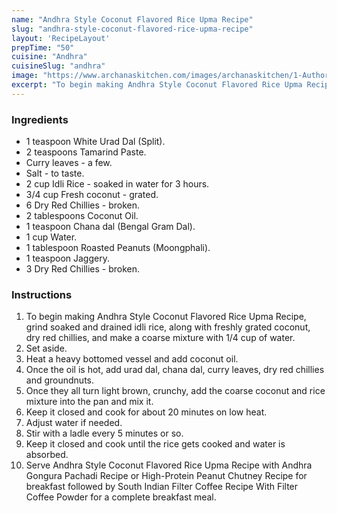 ---
name: "Andhra Style Coconut Flavored Rice Upma Recipe"
slug: "andhra-style-coconut-flavored-rice-upma-recipe"
layout: 'RecipeLayout'
prepTime: "50"
cuisine: "Andhra"
cuisineSlug: "andhra"
image: "https://www.archanaskitchen.com/images/archanaskitchen/1-Author/smdeepikaa-yahoo.co.in/Coconut_flavored_Rice_Upma_recipe_edited.jpg"
excerpt: "To begin making Andhra Style Coconut Flavored Rice Upma Recipe, grind soaked and drained idli rice, along with freshly grated coconut, dry red chillies, and make a coarse mixture with 14 cup of water"
---

### Ingredients

- 1 teaspoon White Urad Dal (Split).
- 2 teaspoons Tamarind Paste.
- Curry leaves - a few.
- Salt - to taste.
- 2 cup Idli Rice - soaked in water for 3 hours.
- 3/4 cup Fresh coconut - grated.
- 6 Dry Red Chillies - broken.
- 2 tablespoons Coconut Oil.
- 1 teaspoon Chana dal (Bengal Gram Dal).
- 1 cup Water.
- 1 tablespoon Roasted Peanuts (Moongphali).
- 1 teaspoon Jaggery.
- 3 Dry Red Chillies - broken.

### Instructions

1. To begin making Andhra Style Coconut Flavored Rice Upma Recipe, grind soaked and drained idli rice, along with freshly grated coconut, dry red chillies, and make a coarse mixture with 1/4 cup of water.
1. Set aside.
1. Heat a heavy bottomed vessel and add coconut oil.
1. Once the oil is hot, add urad dal, chana dal, curry leaves, dry red chillies and groundnuts.
1. Once they all turn light brown, crunchy, add the coarse coconut and rice mixture into the pan and mix it.
1. Keep it closed and cook for about 20 minutes on low heat.
1. Adjust water if needed.
1. Stir with a ladle every 5 minutes or so.
1. Keep it closed and cook until the rice gets cooked and water is absorbed.
1. Serve Andhra Style Coconut Flavored Rice Upma Recipe with Andhra Gongura Pachadi Recipe or High-Protein Peanut Chutney Recipe for breakfast followed by South Indian Filter Coffee Recipe With Filter Coffee Powder for a complete breakfast meal.
